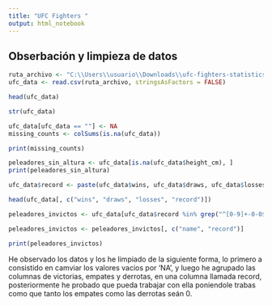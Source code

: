 ```yaml
---
title: "UFC Fighters "
output: html_notebook
---
```


## Obserbación y limpieza de datos

```r
ruta_archivo <- "C:\\Users\\usuario\\Downloads\\ufc-fighters-statistics.csv" 
ufc_data <- read.csv(ruta_archivo, stringsAsFactors = FALSE)

head(ufc_data)
```

```r
str(ufc_data)
```

```r
ufc_data[ufc_data == ""] <- NA
missing_counts <- colSums(is.na(ufc_data))

print(missing_counts)
```

```r
peleadores_sin_altura <- ufc_data[is.na(ufc_data$height_cm), ]
print(peleadores_sin_altura)
```

```r
ufc_data$record <- paste(ufc_data$wins, ufc_data$draws, ufc_data$losses, sep = "-")

head(ufc_data[, c("wins", "draws", "losses", "record")])
```
```r
peleadores_invictos <- ufc_data[ufc_data$record %in% grep("^[0-9]+-0-0$", ufc_data$record, value = TRUE), ]

peleadores_invictos <- peleadores_invictos[, c("name", "record")]

print(peleadores_invictos)
```
He observado los datos y los he limpiado de la siguiente forma, lo primero a consistido en camviar los valores vacios por 'NA', y luego he agrupado las columnas de victorias, empates y derrotas, en una columna llamada record, posteriormente he probado que pueda trabajar con ella poniendole trabas como que tanto los empates como las derrotas seán 0.  
